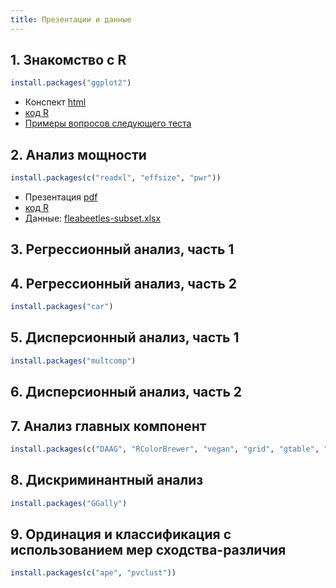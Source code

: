 ```yaml
---
title: Презентации и данные
---
```


## 1. Знакомство с R 

```r
install.packages("ggplot2")
```

- Конспект [html](01_intro_to_r.html)
- [код R](01_intro_to_r.R)
- [Примеры вопросов следующего теста](test_handouts/01-int-handout-test1.pdf)


## 2. Анализ мощности

```r
install.packages(c("readxl", "effsize", "pwr"))
```

- Презентация [pdf](02_power.pdf)
- [код R](02_power_code.R)
- Данные: [fleabeetles-subset.xlsx](data/fleabeetles-subset.xlsx)
<!-- - [Примеры вопросов следующего теста](test_handouts/02-power-handout-test1.pdf) -->

## 3. Регрессионный анализ, часть 1


<!-- - Презентация [pdf](03_regression1.pdf) -->
<!-- - [код R](03_regression1_code.R) -->
<!-- - Данные: [nelson.xlsx](data/nelson.xlsx) | [nelson.csv](data/nelson.csv) -->
<!-- - [Примеры вопросов следующего теста](test_handouts/03-regr-handout-test1.pdf) -->

<!-- - [Домашнее задание №1](hw/hw1_lin-regr-cheddar-assump.zip) -->

## 4. Регрессионный анализ, часть 2

```r
install.packages("car")
```

<!-- - Презентация [pdf](04_regression2.pdf) -->
<!-- - [код R](04_regression2_code.R) -->
<!-- - Данные: [loyn.xlsx](data/loyn.xlsx) | [loyn.csv](data/loyn.csv) -->
<!-- - [Примеры вопросов следующего теста](test_handouts/04-mregr-handout-test1.pdf) -->

## 5. Дисперсионный анализ, часть 1 

```r
install.packages("multcomp")
```

<!-- - Презентация [pdf](05_anova1.pdf) -->
<!-- - [код R](05_anova1_code.R) -->
<!-- - Данные: [sleep.xlsx](data/sleep.xlsx) | [sleep.csv](data/sleep.csv) -->
<!-- - [Примеры вопросов следующего теста](test_handouts/05-anova1-handout-test1.pdf) -->
<!-- - [Домашнее задание №2](hw/hw2_anova2-moon.zip) -->

## 6. Дисперсионный анализ, часть 2

<!-- - Презентация [pdf](06_anova2.pdf) -->
<!-- - [код R](06_anova2_code.R) -->
<!-- - Данные: [eysenck.csv](data/eysenck.csv) -->
<!-- - [Примеры вопросов следующего теста](test_handouts/06-anova2-handout-test1.pdf) -->

## 7. Анализ главных компонент

```r
install.packages(c("DAAG", "RColorBrewer", "vegan", "grid", "gtable", "HSAUR", "ggrepel"))
```

<!-- - Презентация [pdf](07_pca.pdf) -->
<!-- - [код R](07_pca_code.R) -->
<!-- - [Примеры вопросов следующего теста](test_handouts/07-pca-handout-test1.pdf) -->


## 8. Дискриминантный анализ 

```r
install.packages("GGally")
```

<!-- - Презентация [pdf](08_da.pdf) -->
<!-- - [код R](08_da_code.R) -->
<!-- - [BoxMTest.R](BoxMTest.R) -->
<!-- - [Примеры вопросов следующего теста](test_handouts/08-da-handout-test1.pdf) -->
<!-- - [Домашнее задание №3](hw/hw3_pca-da-infarctus.zip) -->

## 9. Ординация и классификация с использованием мер сходства-различия

```r
install.packages(c("ape", "pvclust"))
```

<!-- - Презентация [pdf](09_dist.pdf) -->
<!-- - [код R](09_dist_code.R) -->
<!-- - [Примеры вопросов](test_handouts/09-dist-handout-test1.pdf) -->
